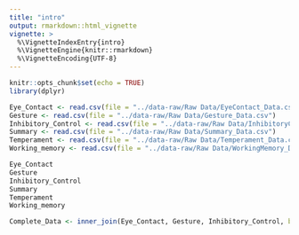 ```yaml
---
title: "intro"
output: rmarkdown::html_vignette
vignette: >
  %\VignetteIndexEntry{intro}
  %\VignetteEngine{knitr::rmarkdown}
  %\VignetteEncoding{UTF-8}
---
```


```r
knitr::opts_chunk$set(echo = TRUE)
library(dplyr)
```

```r
Eye_Contact <- read.csv(file = "../data-raw/Raw Data/EyeContact_Data.csv")
Gesture <- read.csv(file = "../data-raw/Raw Data/Gesture_Data.csv")
Inhibitory_Control <- read.csv(file = "../data-raw/Raw Data/InhibitoryControl_Data.csv")
Summary <- read.csv(file = "../data-raw/Raw Data/Summary_Data.csv")
Temperament <- read.csv(file = "../data-raw/Raw Data/Temperament_Data.csv")
Working_memory <- read.csv(file = "../data-raw/Raw Data/WorkingMemory_Data.csv")
```

```r
Eye_Contact
Gesture
Inhibitory_Control
Summary
Temperament
Working_memory
```

```r
Complete_Data <- inner_join(Eye_Contact, Gesture, Inhibitory_Control, by = "Name") %>% inner_join(Summary, Temperament, by = "Name") %>% inner_join(Working_memory, by = "Name") 
```


